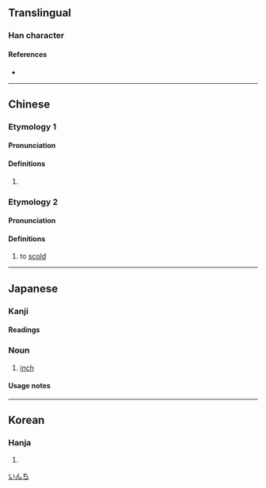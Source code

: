 {{also|寸}}
{{character info}}
==Translingual==

===Han character===
{{Han char|rn=30|rad=口|as=03|sn=6|four=64000|canj=RDI|ids=⿰口寸}}

====References====
* {{Han ref|kx=0175.040|dkj=03292|dj=0389.040|hdz=10577.030|uh=540B|ud=21515|bh=A654|bd=42580}}

----

==Chinese==
{{zh-forms}}

===Etymology 1===

====Pronunciation====
{{zh-pron
|m=cùn
|c=cyun3
|mn=chhùn
|mc=
|oc=
|ma=
|cat=n
}}

====Definitions====
{{zh-hanzi}}

# {{zh-synonym|英寸|inch}}

===Etymology 2===

====Pronunciation====
{{zh-pron
|m=dòu
|cat=v
}}

====Definitions====
{{zh-hanzi}}

# {{zh-obsolete}} to [[scold]]

{{zh-cat|Units of measure}}

----

==Japanese==

===Kanji===
{{ja-kanji|grade=|rs=口03}}

====Readings====
{{ja-readings
|goon=ず<づ
|kanon=とう
|kun=[[インチ]] (inchi)}}

===Noun===
{{ja-noun|インチ}}

# {{ja-def|インチ}} [[inch]]

====Usage notes====
{{ja-uk|インチ}}

[[Category:ja:Units of measure|いんち]]

----

==Korean==

===Hanja===
{{ko-hanja|hangeul=촌|rv=chon|mr=ch'on}}

# {{rfdef|ko|sort=口03}}